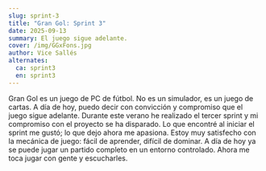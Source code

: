 ```yaml
---
slug: sprint-3
title: "Gran Gol: Sprint 3"
date: 2025-09-13
summary: El juego sigue adelante.
cover: /img/GGxFons.jpg
author: Vice Sallés
alternates:
  ca: sprint3
  en: sprint3
---
```



Gran Gol es un juego de PC de fútbol. No es un simulador, es un juego de cartas. A día de hoy, puedo decir con convicción y compromiso que el juego sigue adelante. Durante este verano he realizado el tercer sprint y mi compromiso con el proyecto se ha disparado. Lo que encontré al iniciar el sprint me gustó; lo que dejo ahora me apasiona. Estoy muy satisfecho con la mecánica de juego: fácil de aprender, difícil de dominar. A día de hoy ya se puede jugar un partido completo en un entorno controlado. Ahora me toca jugar con gente y escucharles.
